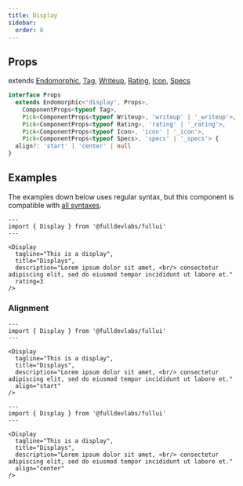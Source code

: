```yaml
---
title: Display
sidebar: 
  order: 8
---
```


## Props
extends [Endomorphic](/guides/components), [Tag](/components/tag), [Writeup](/components/writeup), [Rating](/components/rating), [Icon](/components/icon), [Specs](/components/specs)
```ts
interface Props
  extends Endomorphic<'display', Props>,
    ComponentProps<typeof Tag>,
    Pick<ComponentProps<typeof Writeup>, 'writeup' | '_writeup'>,
    Pick<ComponentProps<typeof Rating>, 'rating' | '_rating'>,
    Pick<ComponentProps<typeof Icon>, 'icon' | '_icon'>,
    Pick<ComponentProps<typeof Specs>, 'specs' | '_specs'> {
  align?: 'start' | 'center' | null
}
```

## Examples
The examples down below uses regular syntax, but this component is compatible with [all syntaxes](/guides/components#syntax).

```astro live
---
import { Display } from '@fulldevlabs/fullui'
---

<Display
  tagline="This is a display",
  title="Displays",
  description="Lorem ipsum dolor sit amet, <br/> consectetur adipiscing elit, sed do eiusmod tempor incididunt ut labore et."
  rating=3
/>
```
### Alignment

```astro live
---
import { Display } from '@fulldevlabs/fullui'
---

<Display
  tagline="This is a display",
  title="Displays",
  description="Lorem ipsum dolor sit amet, <br/> consectetur adipiscing elit, sed do eiusmod tempor incididunt ut labore et."
  align="start"
/>
```

```astro live
---
import { Display } from '@fulldevlabs/fullui'
---

<Display
  tagline="This is a display",
  title="Displays",
  description="Lorem ipsum dolor sit amet, <br/> consectetur adipiscing elit, sed do eiusmod tempor incididunt ut labore et."
  align="center"
/>
```